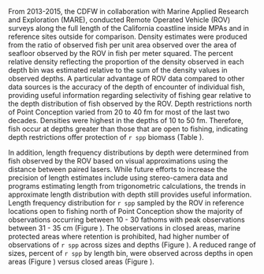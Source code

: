 
From 2013-2015, the CDFW in collaboration with Marine Applied Research and Exploration (MARE), conducted Remote Operated Vehicle (ROV) surveys along the full length of the California coastline inside MPAs and in reference sites outside for comparison. Density estimates were produced from the ratio of observed fish per unit area observed over the area of seafloor observed by the ROV in fish per meter squared. The percent relative density reflecting the proportion of the density observed in each depth bin was estimated relative to the sum of the density values in observed depths. A particular advantage of ROV data compared to other data sources is the accuracy of the depth of encounter of individual fish, providing useful information regarding selectivity of fishing gear relative to the depth distribution of fish observed by the ROV. Depth restrictions north of Point Conception varied from 20 to 40 fm for most of the last two decades. Densities were highest in the depths of 10 to 50 fm. Therefore, fish occur at depths greater than those that are open to fishing, indicating depth restrictions offer protection of `r spp` biomass (Table \ref{tab:ca-rov}). 
 
In addition, length frequency distributions by depth were determined from fish observed by the ROV based on visual approximations using the distance between paired lasers. While future efforts to increase the precision of length estimates include using stereo-camera data and programs estimating length from trigonometric calculations, the trends in approximate length distribution with depth still provides useful information. Length frequency distribution for `r spp` sampled by the ROV in reference locations open to fishing north of Point Conception show the majority of observations occurring between 10 - 30 fathoms with peak observations between 31 - 35 cm (Figure \ref{fig:rov-open}). The observations in closed areas, marine protected areas where retention is prohibited, had higher number of observations of `r spp` across sizes and depths (Figure \ref{fig:rov-mpa}). A reduced range of sizes, percent of `r spp` by length bin, were observed across depths in open areas (Figure \ref{fig:rov-percent-open}) versus closed areas (Figure \ref{fig:rov-percent-mpa}). 


